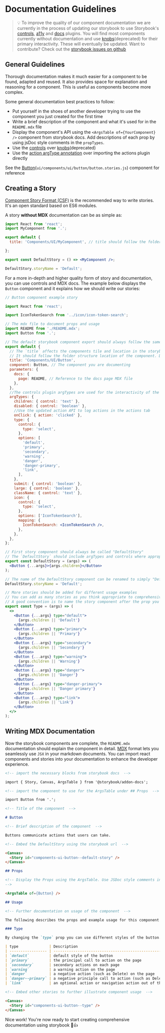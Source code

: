 
<Meta title="Getting Started / Documentation Guidelines" />

# Documentation Guidelines

> 💡 To improve the quality of our component documentation we are currently in the process of updating our storybook to use Storybook's [controls](https://storybook.js.org/addons/@storybook/addon-controls/), [a11y](https://storybook.js.org/addons/@storybook/addon-a11y/) and [docs](https://storybook.js.org/addons/@storybook/addon-docs/) plugins. You will find most components currently without documentation and use [knobs](https://storybook.js.org/addons/@storybook/addon-knobs)(deprecated) for their primary interactivity. These will eventually be updated. Want to contribute? Check out the <a href="https://github.com/MetaMask/metamask-extension/issues?q=is%3Aopen+is%3Aissue+label%3Atype-story" targe="_blank">storybook issues on github</a>

## General Guidelines

Thorough documentation makes it much easier for a component to be found, adapted and reused. It also provides space for explanation and reasoning for a component. This is useful as components become more complex.

Some general documentation best practices to follow:

- Put yourself in the shoes of another developer trying to use the component you just created for the first time
- Write a brief description of the component and what it's used for in the `README.mdx` file
- Display the component's API using the `<ArgsTable of={YourComponent} />` component from storybook docs. Add descriptions of each prop by using jsDoc style comments in the `propTypes`.
- Use the [controls](https://storybook.js.org/addons/@storybook/addon-controls/) over [knobs](https://storybook.js.org/addons/@storybook/addon-knobs)(deprecated)
- Use the [action argType annotation](https://storybook.js.org/docs/react/essentials/actions#action-argtype-annotation) over importing the actions plugin directly

See the [Button](https://metamask.github.io/metamask-storybook/index.html?path=/story/components-ui-button--default-story)(`ui/components/ui/button/button.stories.js`) component for reference

## Creating a Story

[Component Story Format (CSF)](https://storybook.js.org/docs/react/api/csf) is the recommended way to write stories. It's an open standard based on ES6 modules.

A story **without MDX** documentation can be as simple as:

```jsx
import React from 'react';
import MyComponent from '.';

export default {
  title: 'Components/UI/MyComponent', // title should follow the folder structure location of the component. Don't use spaces.

};

export const DefaultStory = () => <MyComponent />;

DefaultStory.storyName = 'Default';
```

For a more in-depth and higher quality form of story and documentation, you can use controls and MDX docs.
The example below displays the `Button` component and it explains how we should write our stories:

```jsx
// Button component example story

import React from 'react';

import IconTokenSearch from '../icon/icon-token-search';

// The mdx file to document props and usage
import README from './README.mdx';
import Button from '.';

// The default storybook component export should always follow the same template
export default {
  // The `title` affects the components tile and location in the storybook
  // It should follow the folder structure location of the component. Don't use spaces.
  title: 'Components/UI/Button',
  component: Button, // The component you are documenting
  parameters: {
    docs: {
      page: README, // Reference to the docs page MDX file
    },
  },
  //The controls plugin argTypes are used for the interactivity of the component
  argTypes: {
    children: { control: 'text' },
    disabled: { control: 'boolean' },
    //Use the updated action API to log actions in the actions tab
    onClick: { action: 'clicked' },
    type: {
      control: {
        type: 'select',
      },
      options: [
        'default',
        'primary',
        'secondary',
        'warning',
        'danger',
        'danger-primary',
        'link',
      ],
    },
    submit: { control: 'boolean' },
    large: { control: 'boolean' },
    className: { control: 'text' },
    icon: {
      control: {
        type: 'select',
      },
      options: ['IconTokenSearch'],
      mapping: {
        IconTokenSearch: <IconTokenSearch />,
      },
    },
  },
};

// First story component should always be called "DefaultStory"
// The `DefaultStory` should include argTypes and controls where appropriate
export const DefaultStory = (args) => (
  <Button {...args}>{args.children}</Button>
);

// The name of the DefaultStory component can be renamed to simply "Default"
DefaultStory.storyName = 'Default';

// More stories should be added for different usage examples
// You can add as many stories as you think appropriate to comprehensively document the component
// A good convention is to name the story component after the prop you are highlighting
export const Type = (args) => (
  <>
    <Button {...args} type="default">
      {args.children || 'Default'}
    </Button>
    <Button {...args} type="primary">
      {args.children || 'Primary'}
    </Button>
    <Button {...args} type="secondary">
      {args.children || 'Secondary'}
    </Button>
    <Button {...args} type="warning">
      {args.children || 'Warning'}
    </Button>
    <Button {...args} type="danger">
      {args.children || 'Danger'}
    </Button>
    <Button {...args} type="danger-primary">
      {args.children || 'Danger primary'}
    </Button>
    <Button {...args} type="link">
      {args.children || 'Link'}
    </Button>
  </>
);
```

## Writing MDX Documentation

Now the storybook components are complete, the `README.mdx` documentation should explain the component in detail. [MDX](https://mdxjs.com/) format lets you seamlessly use `JSX` in your markdown documents. You can import react components and stories into your documentation to enhance the developer experience.

```md
<!-- import the necessary blocks from storybook docs  -->

import { Story, Canvas, ArgsTable } from '@storybook/addon-docs';

<!-- import the component to use for the ArgsTable under ## Props  -->

import Button from '.';

<!-- Title of the component  -->

# Button

<!-- Brief description of the component  -->

Buttons communicate actions that users can take.

<!-- Embed the DefaultStory using the storybook url  -->

<Canvas>
  <Story id="components-ui-button--default-story" />
</Canvas>

## Props

<!-- Display the Props using the ArgsTable. Use JSDoc style comments in the PropTypes of your component to add descriptions for props. See button.component.js Button.propTypes for an example of jsDoc style comments
-->

<ArgsTable of={Button} />

## Usage

<!-- Further documentation on usage of the component  -->

The following describes the props and example usage for this component.

### Type

By changing the `type` prop you can use different styles of the button.

| type              | Description                                                                                           |
| ----------------- | ----------------------------------------------------------------------------------------------------- |
| `default`         | default style of the button                                                                           |
| `primary`         | the principal call to action on the page                                                              |
| `secondary`       | secondary actions on each page                                                                        |
| `warning`         | a warning action on the page                                                                          |
| `danger`          | a negative action (such as Delete) on the page                                                        |
| `danger--primary` | a negative principle call to action (such as Delete) on the page                                      |
| `link`            | an optional action or navigation action out of the app changes root html tag from `<button>` to `<a>` |

<!-- Embed other stories to further illustrate component usage  -->

<Canvas>
  <Story id="components-ui-button--type" />
</Canvas>
```

Nice work! You're now ready to start creating comprehensive documentation using storybook 🎉👍
